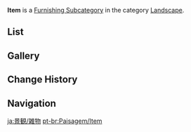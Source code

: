 {{Terminology Infobox
|title        = Item
|image        = Icon Housing Landscape Item.png
|type         = Item Groups
|type2        = Furnishing Subcategories
|type3        = Exterior Furnishings
|type4        = Landscape
}}
'''Item''' is a [[Furnishing Subcategory]] in the category [[Landscape]].

==List==
{{Furnishings by Category Table|Landscape Item|nocategory=1|version=1}}

==Gallery==
{{Furnishings by Category Gallery|Landscape Item}}

==Change History==
{{Change History|1.5}}

==Navigation==
{{Furnishing Navbox|exterior}}

[[Category:Landscape Item| ]]

[[ja:景観/雑物]]
[[pt-br:Paisagem/Item]]